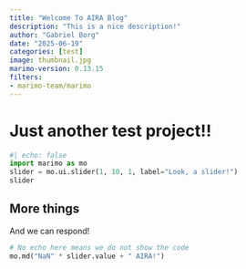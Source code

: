 ```yaml
---
title: "Welcome To AIRA Blog"
description: "This is a nice description!"
author: "Gabriel Borg"
date: "2025-06-19"
categories: [test]
image: thumbnail.jpg
marimo-version: 0.13.15
filters:
- marimo-team/marimo
---
```



# Just another test project!!

```python {.marimo}
#| echo: false
import marimo as mo
slider = mo.ui.slider(1, 10, 1, label="Look, a slider!")
slider
```

## More things

And we can respond!

```python {.marimo}
# No echo here means we do not show the code
mo.md("NaN" * slider.value + " AIRA!")
```